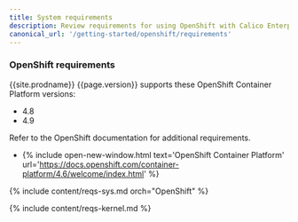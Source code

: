 ```yaml
---
title: System requirements
description: Review requirements for using OpenShift with Calico Enterprise.
canonical_url: '/getting-started/openshift/requirements'
---
```


### OpenShift requirements

{{site.prodname}} {{page.version}} supports these OpenShift Container Platform versions:

- 4.8
- 4.9

Refer to the OpenShift documentation for additional requirements.

- {% include open-new-window.html text='OpenShift Container Platform' url='https://docs.openshift.com/container-platform/4.6/welcome/index.html' %}

{% include content/reqs-sys.md orch="OpenShift" %}

{% include content/reqs-kernel.md %}
